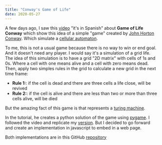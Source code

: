 ```yaml
---
title: "Conway's Game of Life"
date: 2020-05-27
---
```


A few days ago, I saw this [video](https://www.youtube.com/watch?v=qPtKv9fSHZY) "it's in Spanish" about **Game of Life Conway** which show this idea of a simple "game" created by [John Horton Conway](https://en.wikipedia.org/wiki/John_Horton_Conway). Which simulate a [cellular automaton](https://en.wikipedia.org/wiki/Cellular_automaton).

To me, this is not a usual game because there is no way to win or end goal. And it doesn't need any player. I would say it's a simulation of a grid life. The idea of this simulation is to have a grid "2D matrix" with cells of 1s and 0s. Where a cell with one means alive and a cell with zero means dead. Then, apply two simples rules in the grid to calculate a new grid in the next time frame:

- **Rule 1:**: if the cell is dead and there are three cells a life close, will be revived
- **Rule 2:**: if the cell is alive and there are less than two or more than three cells alive, will be died

But the amazing fact of this game is that represents a [turing machine](https://en.wikipedia.org/wiki/Turing_machine).

In the tutorial, he creates a python solution of the game using [pygame](https://www.pygame.org). I followed the video and replicate my [version](https://github.com/jadry92/conway-s-game-of-the-life). But I decided to go forward and create an implementation in javascript to embed in a web page.

<div
  id="sketch-div"
  class="d-flex justify-content-center align-items-center"
></div>

Both implementations are in this GitHub [repository](https://github.com/jadry92/conway-s-game-of-the-life)

<script src="https://cdn.jsdelivr.net/npm/p5@1.0.0/lib/p5.js"></script>

<script src="{{site.baseurl}}/assets/js/skeches/sketch_life_game.js"></script>
